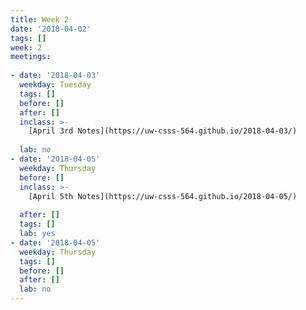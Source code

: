 ```yaml
---
title: Week 2
date: '2018-04-02'
tags: []
week: 2
meetings:
  
- date: '2018-04-03'
  weekday: Tuesday
  tags: []
  before: []
  after: []
  inclass: >-
    [April 3rd Notes](https://uw-csss-564.github.io/2018-04-03/)
  
  lab: no
- date: '2018-04-05'
  weekday: Thursday
  before: []
  inclass: >-
    [April 5th Notes](https://uw-csss-564.github.io/2018-04-05/)
  
  after: []
  tags: []
  lab: yes
- date: '2018-04-05'
  weekday: Thursday
  tags: []
  before: []
  after: []
  lab: no
---
```

